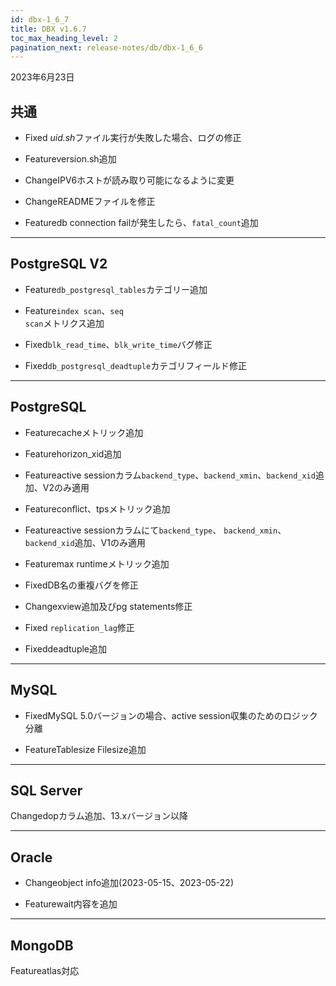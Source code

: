 ```yaml
---
id: dbx-1_6_7
title: DBX v1.6.7
toc_max_heading_level: 2
pagination_next: release-notes/db/dbx-1_6_6
---
```


2023年6月23日

## 共通

-   <Status>Fixed</Status> <em>uid.sh</em>ファイル実行が失敗した場合、ログの修正

-   <Status>Feature</Status>version.sh追加

-   <Status>Change</Status>IPV6ホストが読み取り可能になるように変更

-   <Status>Change</Status>READMEファイルを修正

-   <Status>Feature</Status>db connection failが発生したら、<code>fatal_count</code>追加

* * *

## PostgreSQL V2

-   <Status>Feature</Status><code>db_postgresql_tables</code>カテゴリー追加

-   <Status>Feature</Status><code>index scan</code>、<code>seq scan</code>メトリクス追加

-   <Status>Fixed</Status><code>blk_read_time</code>、<code>blk_write_time</code>バグ修正

-   <Status>Fixed</Status><code>db_postgresql_deadtuple</code>カテゴリフィールド修正

* * *

## PostgreSQL

-   <Status>Feature</Status>cacheメトリック追加

-   <Status>Feature</Status>horizon_xid追加

-   <Status>Feature</Status>active sessionカラム<code>backend_type</code>、<code>backend_xmin</code>、<code>backend_xid</code>追加、V2のみ適用

-   <Status>Feature</Status>conflict、tpsメトリック追加

-   <Status>Feature</Status>active sessionカラムにて<code>backend_type</code>、 <code>backend_xmin</code>、<code>backend_xid</code>追加、V1のみ適用

-   <Status>Feature</Status>max runtimeメトリック追加

-   <Status>Fixed</Status>DB名の重複バグを修正

-   <Status>Change</Status>xview追加及びpg statements修正

-   <Status>Fixed</Status> <code>replication_lag</code>修正

-   <Status>Fixed</Status>deadtuple追加

* * *

## MySQL

-   <Status>Fixed</Status>MySQL 5.0バージョンの場合、active session収集のためのロジック分離

-   <Status>Feature</Status>Tablesize Filesize追加

* * *

## SQL Server

<p><Status>Change</Status>dopカラム追加、13.xバージョン以降</p>

* * *

## Oracle

-   <Status>Change</Status>object info追加(2023-05-15、2023-05-22)

-   <Status>Feature</Status>wait内容を追加

* * *

## MongoDB

<p><Status>Feature</Status>atlas対応</p>
